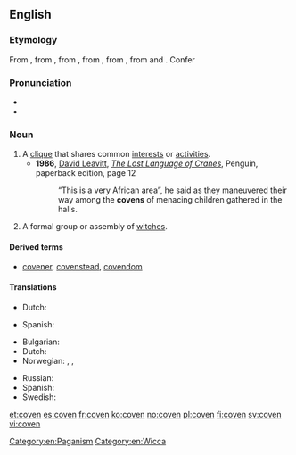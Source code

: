 ==English==
{{wikipedia}}

===Etymology===
From {{etyl|enm|en}} {{term|covent|lang=enm}}, from {{etyl|xno|en}} {{term|covent|covent, cuvent|lang=fro}}, from {{etyl|fro|en}} {{term|convent|lang=fro}}, from {{etyl|la|en}} {{term|lang=la|conventum}}, from {{term|convenio|lang=la}}, from {{term|cum||with|lang=la}} and {{term|venio||I come|lang=la}}. Confer {{term|convent}}

===Pronunciation===
* {{IPA|[ ˈkʌ.vɪn ]}}
* {{rhymes|ʌvɪn}}

===Noun===
{{en-noun}}

# A [[clique]] that shares common [[interest]]s or [[activity|activities]].
#* '''1986''', [[w:David Leavitt|David Leavitt]], ''[[w:The Lost Language of Cranes|The Lost Language of Cranes]]'', Penguin, paperback edition, page 12
#*: “This is a very African area”, he said as they maneuvered their way among the '''covens''' of menacing children gathered in the halls.
# A formal group or assembly of [[witch]]es.

====Derived terms====
* [[covener]], [[covenstead]], [[covendom]]

====Translations====
{{trans-top|clique}}
* Dutch: {{t-|nl|kliek|m}}
{{trans-mid}}
* Spanish: {{t+|es|gremio|m}}
{{trans-bottom}}

{{trans-top|formal group or assembly of witches}}
* Bulgarian: {{t-|bg|сбор на вещици}}
* Dutch: {{t+|nl|heksenkring|m}}
* Norwegian: {{t-|no|hekseforsamling|c}}, {{t-|no|heksemøte|n}}, {{t-|no|heksesabbat|m}}
{{trans-mid}}
* Russian: {{t+|ru|шабаш|m}}
* Spanish: {{t+|es|aquelarre|m}}
* Swedish: {{t-|sv|häxcirkel|c}}
{{trans-bottom}}

[[Category:en:Paganism]]
[[Category:en:Wicca]]

[[et:coven]]
[[es:coven]]
[[fr:coven]]
[[ko:coven]]
[[no:coven]]
[[pl:coven]]
[[fi:coven]]
[[sv:coven]]
[[vi:coven]]